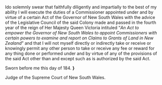 {{ol|start=A|item_style=font-weight:bold|Commissioner's Oath.}}
I{{gap|10em}}do solemnly swear that faithfully diligently and impartially to the best of my ability I will execute the duties of a Commissioner appointed under and by virtue of a certain Act of the Governor of New South Wales with the advice of the Legislative Council of the said Colony made and passed in the fourth year of the reign of Her Majesty Queen Victoria intituled “''An Act to empower the Governor of New South Wales to appoint Commissioners with certain powers to examine and report on Claims to Grants of Land in New Zealand''” and that I will not myself directly or indirectly take or receive or knowingly permit any other person to take or receive any fee or reward for any thing done or performed under and by virtue of any of the provisions of the said Act other than and except such as is authorized by the said Act.
{{center|So help me God.}}

{{float right|A.B.}}
Sworn before me this day of {{gap|5em}} 184{{gap|1em}}. '''}'''

Judge of the Supreme Court of New South Wales.